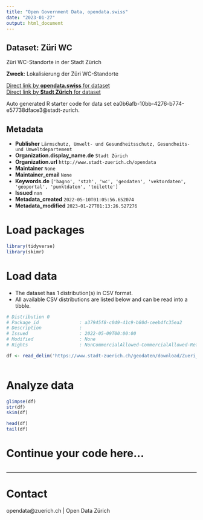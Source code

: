 ```yaml
---
title: "Open Government Data, opendata.swiss"
date: "2023-01-27"
output: html_document
---
```


## Dataset: Züri WC

Züri WC-Standorte in der Stadt Zürich

**Zweck**: Lokalisierung der Züri WC-Standorte

[Direct link by **opendata.swiss** for dataset](https://opendata.swiss/de/dataset/zuri-wc)<br>
[Direct link by **Stadt Zürich** for dataset](https://data.stadt-zuerich.ch/dataset/geo_zueri_wc)

Auto generated R starter code for data set ea0b6afb-10bb-4276-b774-e57738dface3@stadt-zurich.

## Metadata

- **Publisher** `Lärmschutz, Umwelt- und Gesundheitsschutz, Gesundheits- und Umweltdepartement`
- **Organization.display_name.de** `Stadt Zürich`
- **Organization.url** `http://www.stadt-zuerich.ch/opendata`
- **Maintainer** `None`
- **Maintainer_email** `None`
- **Keywords.de** `['bagno', 'stzh', 'wc', 'geodaten', 'vektordaten', 'geoportal', 'punktdaten', 'toilette']`
- **Issued** `nan`
- **Metadata_created** `2022-05-10T01:05:56.652074`
- **Metadata_modified** `2023-01-27T01:13:26.527276`


# Load packages

```r

library(tidyverse)
library(skimr)

```

# Load data

-   The dataset has 1 distribution(s) in CSV format.
-   All available CSV distributions are listed below and can be read into a tibble.

```r

# Distribution 0
# Package_id               : a37945f8-c049-41c9-b80d-ceeb4fc35ea2
# Description              : 
# Issued                   : 2022-05-09T00:00:00
# Modified                 : None
# Rights                   : NonCommercialAllowed-CommercialAllowed-ReferenceNotRequired

df <- read_delim('https://www.stadt-zuerich.ch/geodaten/download/Zueri_WC?format=10008')



```

# Analyze data

```r

glimpse(df)
str(df)
skim(df)

head(df)
tail(df)

```

# Continue your code here...

```r

```

------------------------------------------------------------------------

# Contact

opendata@zuerich.ch | Open Data Zürich
